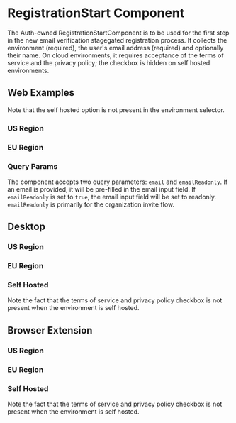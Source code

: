 

<Meta of={stories} />

# RegistrationStart Component

The Auth-owned RegistrationStartComponent is to be used for the first step in the new email
verification stagegated registration process. It collects the environment (required), the user's
email address (required) and optionally their name. On cloud environments, it requires acceptance of
the terms of service and the privacy policy; the checkbox is hidden on self hosted environments.

## Web Examples

Note that the self hosted option is not present in the environment selector.

### US Region

<Story of={stories.WebUSRegionExample} />

### EU Region

<Story of={stories.WebEURegionExample} />

### Query Params

The component accepts two query parameters: `email` and `emailReadonly`. If an email is provided, it
will be pre-filled in the email input field. If `emailReadonly` is set to `true`, the email input
field will be set to readonly. `emailReadonly` is primarily for the organization invite flow.

<Story of={stories.WebUSRegionQueryParamsExample} />

## Desktop

### US Region

<Story of={stories.DesktopUSRegionExample} />

### EU Region

<Story of={stories.DesktopEURegionExample} />

### Self Hosted

Note the fact that the terms of service and privacy policy checkbox is not present when the
environment is self hosted.

<Story of={stories.DesktopSelfHostExample} />

## Browser Extension

### US Region

<Story of={stories.BrowserExtensionUSRegionExample} />

### EU Region

<Story of={stories.BrowserExtensionEURegionExample} />

### Self Hosted

Note the fact that the terms of service and privacy policy checkbox is not present when the
environment is self hosted.

<Story of={stories.BrowserExtensionSelfHostExample} />
